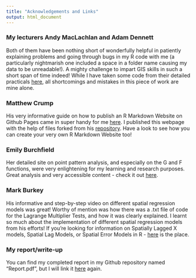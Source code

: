 ```yaml
---
title: "Acknowledgements and Links"
output: html_document
---
```


### My lecturers Andy MacLachlan and Adam Dennett

Both of them have been nothing short of wonderfully helpful in patiently explaining problems and going through bugs in my R code with me (a particularly nightmarish one included a space in a folder name causing my data to be unreadable!). A mighty challenge to impart GIS skills in such a short span of time indeed! While I have taken some code from their detailed practicals [here](https://andrewmaclachlan.github.io/CASA0005repo/index.html), all shortcomings and mistakes in this piece of work are mine alone.

### Matthew Crump 

His very informative guide on how to publish an R Markdown Website on Github Pages came in super handy for me [here](https://www.youtube.com/watch?v=nc7XhQrasCM&t=250s). I published this webpage with the help of files forked from his [repository](https://github.com/CrumpLab/LabJournalWebsite). Have a look to see how you can create your very own R Markdown Website too! 

### Emily Burchfield

Her detailed site on point pattern analysis, and especially on the G and F functions, were very enlightening for my learning and research purposes. Great analysis and very accessible content - check it out [here](https://eburchfield.github.io/files/Point_pattern_LAB.html).

### Mark Burkey

His informative and step-by-step video on different spatial regression models was great! Worthy of mention was how there was a .txt file of code for the Lagrange Multiplier Tests, and how it was clearly explained. I learnt so much about the implementation of different spatial regression models from his efforts! If you're looking for information on Spatially Lagged X models, Spatial Lag Models, or Spatial Error Models in R - [here](https://www.youtube.com/watch?v=b3HtV2Mhmvk&t=2041s) is the place.

### My report/write-up
 
You can find my completed report in my Github repository named "Report.pdf", but I will link it [here](https://github.com/tsin95/CASA0005GISProj/blob/master/Report.pdf) again.


